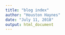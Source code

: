 ---
title: "blog index"
author: "Houston Haynes"
date: "July 11, 2018"
output: html_document
---

